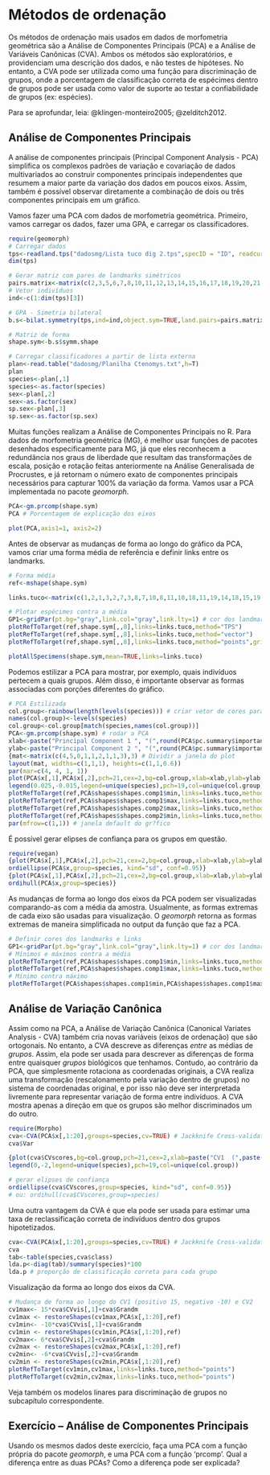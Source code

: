 # Métodos de ordenação

Os métodos de ordenação mais usados em dados de morfometria geométrica são a Análise de Componentes Principais (PCA) e a Análise de Variáveis Canônicas (CVA). Ambos os métodos são exploratórios, e providenciam uma descrição dos dados, e não testes de hipóteses. No entanto, a CVA pode ser utilizada como uma função para discriminação de grupos, onde a porcentagem de classificação correta de espécimes dentro de grupos pode ser usada como valor de suporte ao testar a confiabilidade de grupos (ex: espécies).

Para se aprofundar, leia: @klingen-monteiro2005; @zelditch2012.

## Análise de Componentes Principais

A análise de componentes principais (Principal Component Analysis - PCA) simplifica os complexos padrões de variação e covariação de dados multivariados ao construir componentes principais independentes que resumem a maior parte da variação dos dados em poucos eixos. Assim, também é possível observar diretamente a combinação de dois ou três componentes principais em um gráfico.

Vamos fazer uma PCA com dados de morfometria geométrica. Primeiro, vamos carregar os dados, fazer uma GPA, e carregar os classificadores.

```r
require(geomorph)
# Carregar dados
tps<-readland.tps("dadosmg/Lista tuco dig 2.tps",specID = "ID", readcurves = FALSE)
dim(tps)

# Gerar matriz com pares de landmarks simétricos
pairs.matrix<-matrix(c(2,3,5,6,7,8,10,11,12,13,14,15,16,17,18,19,20,21,23,24,25,26,27,28),nrow=12,ncol=2,byrow=T)
# Vetor indivíduos
ind<-c(1:dim(tps)[3])

# GPA - Simetria bilateral 
b.s<-bilat.symmetry(tps,ind=ind,object.sym=TRUE,land.pairs=pairs.matrix)

# Matriz de forma
shape.sym<-b.s$symm.shape

# Carregar classificadores a partir de lista externa
plan<-read.table("dadosmg/Planilha Ctenomys.txt",h=T)
plan
species<-plan[,1]
species<-as.factor(species)
sex<-plan[,2]
sex<-as.factor(sex)
sp.sex<-plan[,3]
sp.sex<-as.factor(sp.sex)
```

Muitas funções realizam a Análise de Componentes Principais no R. Para dados de morfometria geométrica (MG), é melhor usar funções de pacotes desenhados especificamente para MG, já que eles reconhecem a redundância nos graus de liberdade que resultam das transformações de escala, posição e rotação feitas anteriormente na Análise Generalisada de Procrustes, e já retornam o número exato de componentes principais necessários para capturar 100% da variação da forma. Vamos usar a PCA implementada no pacote *geomorph*.

```r
PCA<-gm.prcomp(shape.sym)
PCA # Porcentagem de explicação dos eixos

plot(PCA,axis1=1, axis2=2)
```

Antes de observar as mudanças de forma ao longo do gráfico da PCA, vamos criar uma forma média de referência e definir links entre os landmarks.

```r
# Forma média
ref<-mshape(shape.sym)

links.tuco<-matrix(c(1,2,1,3,2,7,3,8,7,10,8,11,10,18,11,19,14,18,15,19,10,14,11,15,18,20,19,21,20,23,21,24,23,25,24,26,25,27,26,28,27,29,28,29,4,5,4,6,6,9,5,9,1,4,4,9,9,22,22,29,7,9,8,9,10,12,11,13,9,12,9,13,12,16,13,17,16,22,17,22,16,18,17,19,16,20,17,21,22,23,22,24,23,27,24,28,23,29,24,29),nrow=50,ncol=2,byrow=T)

# Plotar espécimes contra a média
GP1<-gridPar(pt.bg="gray",link.col="gray",link.lty=1) # cor dos landmarks e links
plotRefToTarget(ref,shape.sym[,,8],links=links.tuco,method="TPS") 
plotRefToTarget(ref,shape.sym[,,8],links=links.tuco,method="vector") 
plotRefToTarget(ref,shape.sym[,,8],links=links.tuco,method="points",gridPars=GP1) # alvo = em preto, referência = em cinza

plotAllSpecimens(shape.sym,mean=TRUE,links=links.tuco)
```

Podemos estilizar a PCA para mostrar, por exemplo, quais indivíduos pertecem a quais grupos. Além disso, é importante observar as formas associadas com porções diferentes do gráfico.

```r
# PCA Estilizada
col.group<-rainbow(length(levels(species))) # criar vetor de cores para grupos
names(col.group)<-levels(species)
col.group<-col.group[match(species,names(col.group))]
PCA<-gm.prcomp(shape.sym) # rodar a PCA
xlab<-paste("Principal Component 1 ", "(",round(PCA$pc.summary$importance[2,1]*100,1),"%)",sep="") # Criar label pro eixo 1
ylab<-paste("Principal Component 2 ", "(",round(PCA$pc.summary$importance[2,2]*100,1),"%)",sep="") # Criar label pro eixo 2
{mat<-matrix(c(4,5,0,1,1,2,1,1,3),3) # Dividir a janela do plot
layout(mat, widths=c(1,1,1), heights=c(1,1,0.6))
par(mar=c(4, 4, 1, 1))
plot(PCA$x[,1],PCA$x[,2],pch=21,cex=2,bg=col.group,xlab=xlab,ylab=ylab,asp=T)
legend(0.025,-0.015,legend=unique(species),pch=19,col=unique(col.group))
plotRefToTarget(ref,PCA$shapes$shapes.comp1$min,links=links.tuco,method="TPS",gridPars=GP1)
plotRefToTarget(ref,PCA$shapes$shapes.comp1$max,links=links.tuco,method="TPS",gridPars=GP1)
plotRefToTarget(ref,PCA$shapes$shapes.comp2$max,links=links.tuco,method="TPS",gridPars=GP1)
plotRefToTarget(ref,PCA$shapes$shapes.comp2$min,links=links.tuco,method="TPS",gridPars=GP1)}
par(mfrow=c(1,1)) # janela default do gr?fico  
```

É possível gerar elipses de confiança para os grupos em questão.

```r
require(vegan)
{plot(PCA$x[,1],PCA$x[,2],pch=21,cex=2,bg=col.group,xlab=xlab,ylab=ylab,asp=T)
ordiellipse(PCA$x,group=species, kind="sd", conf=0.95)}
{plot(PCA$x[,1],PCA$x[,2],pch=21,cex=2,bg=col.group,xlab=xlab,ylab=ylab,asp=T)
ordihull(PCA$x,group=species)}
```

As mudanças de forma ao longo dos eixos da PCA podem ser visualizadas comparando-as com a média da amostra. Usualmente, as formas extremas de cada eixo são usadas para visualização. O *geomorph* retorna as formas extremas de maneira simplificada no output da função que faz a PCA.

```r
# Definir cores dos landmarks e links
GP1<-gridPar(pt.bg="gray",link.col="gray",link.lty=1) # cor dos landmarks e links
# Mínimos e máximos contra a média
plotRefToTarget(ref,PCA$shapes$shapes.comp1$min,links=links.tuco,method="TPS",gridPars=GP1)
plotRefToTarget(ref,PCA$shapes$shapes.comp1$max,links=links.tuco,method="TPS",gridPars=GP1)
# Mínimo contra máximo
plotRefToTarget(PCA$shapes$shapes.comp1$min,PCA$shapes$shapes.comp1$max,links=links.tuco,method="points",gridPars=GP1) # alvo = em preto, referência = em cinza
```

## Análise de Variação Canônica

Assim como na PCA, a Análise de Variação Canônica (Canonical Variates Analysis - CVA) também cria novas variáveis (eixos de ordenação) que são ortogonais. No entanto, a CVA descreve as diferenças *entre* as médias de *grupos*. Assim, ela pode ser usada para descrever as diferenças de forma entre quaisquer *grupos* biológicos que tenhamos. Contudo, ao contrário da PCA, que simplesmente rotaciona as coordenadas originais, a CVA realiza uma transformação (rescalonamento pela variação dentro de grupos) no sistema de coordenadas original, e por isso não deve ser interpretada livremente para representar variação de forma entre indivíduos. A CVA mostra apenas a direção em que os grupos são melhor discriminados um do outro.

```r
require(Morpho)
cva<-CVA(PCA$x[,1:20],groups=species,cv=TRUE) # Jackknife Cross-validation
cva$Var

{plot(cva$CVscores,bg=col.group,pch=21,cex=2,xlab=paste("CV1  (",paste(round(cva$Var[1,2],1),"%)"),sep=""),ylab=paste("CV2  (",paste(round(cva$Var[2,2],1),"%)"),sep=""))
legend(0,-2,legend=unique(species),pch=19,col=unique(col.group))

# gerar elipses de confiança
ordiellipse(cva$CVscores,group=species, kind="sd", conf=0.95)} 
# ou: ordihull(cva$CVscores,group=species)
```

Uma outra vantagem da CVA é que ela pode ser usada para estimar uma taxa de reclassificação correta de indivíduos dentro dos grupos hipotetizados.

```r
cva<-CVA(PCA$x[,1:20],groups=species,cv=TRUE) # Jackknife Cross-validation
cva
tab<-table(species,cva$class)
lda.p<-diag(tab)/summary(species)*100
lda.p # proporção de classificação correta para cada grupo
```

Visualização da forma ao longo dos eixos da CVA.

```r
# Mudança de forma ao longo do CV1 (positivo 15, negativo -10) e CV2
cv1max<- 15*cva$CVvis[,1]+cva$Grandm
cv1max <- restoreShapes(cv1max,PCA$x[,1:20],ref)
cv1min<- -10*cva$CVvis[,1]+cva$Grandm
cv1min <- restoreShapes(cv1min,PCA$x[,1:20],ref)
cv2max<- 6*cva$CVvis[,2]+cva$Grandm
cv2max <- restoreShapes(cv2max,PCA$x[,1:20],ref)
cv2min<- -6*cva$CVvis[,2]+cva$Grandm
cv2min <- restoreShapes(cv2min,PCA$x[,1:20],ref)
plotRefToTarget(cv1min,cv1max,links=links.tuco,method="points") 
plotRefToTarget(cv2min,cv2max,links=links.tuco,method="points") 
```

Veja também os modelos linares para discriminação de grupos no subcapítulo correspondente.

## Exercício -- Análise de Componentes Principais

Usando os mesmos dados deste exercício, faça uma PCA com a função própria do pacote *geomorph*, e uma PCA com a função 'prcomp'. Qual a diferença entre as duas PCAs? Como a diferença pode ser explicada?
